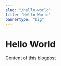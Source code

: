 ---
slug: "/hello-world"
title: "Hello World"
bannertype: "big"
---

# Hello World

Content of this blogpost
